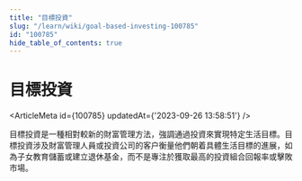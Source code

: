 ```yaml
---
title: "目標投資"
slug: "/learn/wiki/goal-based-investing-100785"
id: "100785"
hide_table_of_contents: true
---
```



# 目標投資

<ArticleMeta id={100785} updatedAt={'2023-09-26 13:58:51'} />
<div className='border-solid border-b border-t-0 my-4 border-[var(--ifm-color-gray-300)]' />

目標投資是一種相對較新的財富管理方法，強調通過投資來實現特定生活目標。目標投資涉及財富管理人員或投資公司的客户衡量他們朝着具體生活目標的進展，如為子女教育儲蓄或建立退休基金，而不是專注於獲取最高的投資組合回報率或擊敗市場。
